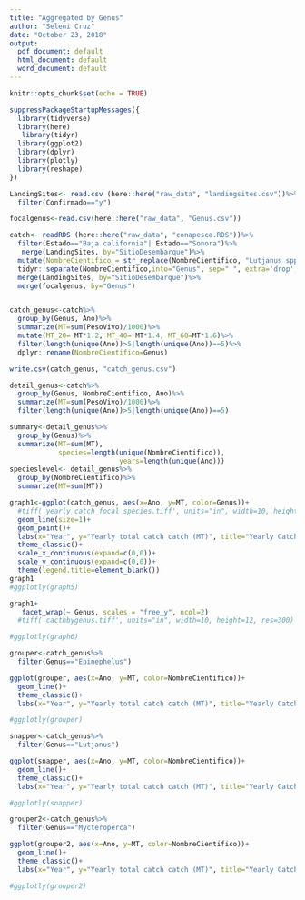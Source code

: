 ```yaml
---
title: "Aggregated by Genus"
author: "Seleni Cruz"
date: "October 23, 2018"
output:
  pdf_document: default
  html_document: default
  word_document: default
---
```


```r
knitr::opts_chunk$set(echo = TRUE)
```


```r
suppressPackageStartupMessages({
  library(tidyverse)
  library(here)
   library(tidyr)
  library(ggplot2)
  library(dplyr)
  library(plotly)
  library(reshape)
})
```


```r
LandingSites<- read.csv (here::here("raw_data", "landingsites.csv"))%>%
  filter(Confirmado=="y")

focalgenus<-read.csv(here::here("raw_data", "Genus.csv"))

catch<- readRDS (here::here("raw_data", "conapesca.RDS"))%>%
  filter(Estado=="Baja california"| Estado=="Sonora")%>%
   merge(LandingSites, by="SitioDesembarque")%>%
  mutate(NombreCientifico = str_replace(NombreCientifico, "Lutjanus spp.", "Lutjanus spp"))%>%
  tidyr::separate(NombreCientifico,into="Genus", sep=" ", extra='drop', remove=FALSE)%>%
  merge(LandingSites, by="SitioDesembarque")%>%
  merge(focalgenus, by="Genus")


catch_genus<-catch%>%
  group_by(Genus, Ano)%>%
  summarize(MT=sum(PesoVivo)/1000)%>%
  mutate(MT_20= MT*1.2, MT_40= MT*1.4, MT_60=MT*1.6)%>%
  filter(length(unique(Ano))>5|length(unique(Ano))==5)%>%
  dplyr::rename(NombreCientifico=Genus)

write.csv(catch_genus, "catch_genus.csv")

detail_genus<-catch%>%
  group_by(Genus, NombreCientifico, Ano)%>%
  summarize(MT=sum(PesoVivo)/1000)%>%
  filter(length(unique(Ano))>5|length(unique(Ano))==5)

summary<-detail_genus%>%
  group_by(Genus)%>%
  summarize(MT=sum(MT), 
            species=length(unique(NombreCientifico)), 
                           years=length(unique(Ano)))
specieslevel<- detail_genus%>%
  group_by(NombreCientifico)%>%
  summarize(MT=sum(MT))

```


```r

graph1<-ggplot(catch_genus, aes(x=Ano, y=MT, color=Genus))+
  #tiff('yearly_catch_focal_species.tiff', units="in", width=10, height=5, res=300)+
  geom_line(size=1)+
  geom_point()+
  labs(x="Year", y="Yearly total catch catch (MT)", title="Yearly Catch of Genus after filtering by landing", subtitle= "2000-2015")+
  theme_classic()+
  scale_x_continuous(expand=c(0,0))+
  scale_y_continuous(expand=c(0,0))+
  theme(legend.title=element_blank())
graph1
#ggplotly(graph5)
```



```r
graph1+
   facet_wrap(~ Genus, scales = "free_y", ncol=2)
  #tiff('cacthbygenus.tiff', units="in", width=10, height=12, res=300)

#ggplotly(graph6)
```

```r
grouper<-catch_genus%>%
  filter(Genus=="Epinephelus")

ggplot(grouper, aes(x=Ano, y=MT, color=NombreCientifico))+
  geom_line()+
  theme_classic()+
  labs(x="Year", y="Yearly total catch catch (MT)", title="Yearly Catch of two Epinephelus grouper species ", subtitle= "2000-2015")

#ggplotly(grouper)

```

```r
snapper<-catch_genus%>%
  filter(Genus=="Lutjanus")

ggplot(snapper, aes(x=Ano, y=MT, color=NombreCientifico))+
  geom_line()+
  theme_classic()+
  labs(x="Year", y="Yearly total catch catch (MT)", title="Yearly Catch of five Lutjanus snapper species ", subtitle= "2000-2015")

#ggplotly(snapper)
```

```r
grouper2<-catch_genus%>%
  filter(Genus=="Mycteroperca")

ggplot(grouper2, aes(x=Ano, y=MT, color=NombreCientifico))+
  geom_line()+
  theme_classic()+
  labs(x="Year", y="Yearly total catch catch (MT)", title="Yearly Catch of two Mycteroperca grouper species ", subtitle= "2000-2015")

#ggplotly(grouper2)
```

